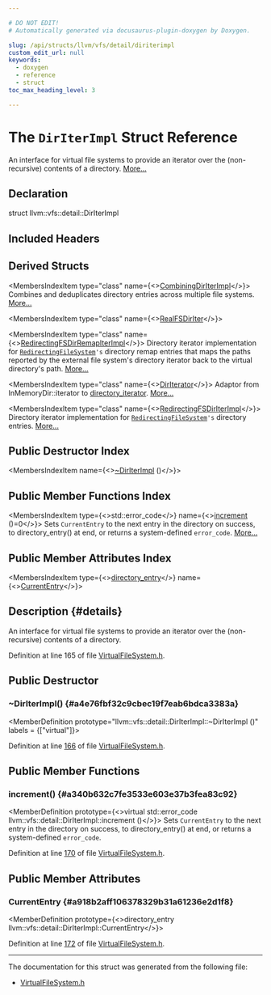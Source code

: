 ```yaml
---

# DO NOT EDIT!
# Automatically generated via docusaurus-plugin-doxygen by Doxygen.

slug: /api/structs/llvm/vfs/detail/diriterimpl
custom_edit_url: null
keywords:
  - doxygen
  - reference
  - struct
toc_max_heading_level: 3

---
```





# The `DirIterImpl` Struct Reference

<DoxygenPage pluginConfig={pluginConfig}>

An interface for virtual file systems to provide an iterator over the (non-recursive) contents of a directory. <a href="#details">More...</a>

## Declaration

<CodeBlock>struct llvm::vfs::detail::DirIterImpl</CodeBlock>

## Included Headers

<IncludesList>
<IncludesListItem
  filePath="llvm/Support/VirtualFileSystem.h"
  permalink="/docs/api/files/include/include/llvm/include/llvm/support/virtualfilesystem-h"
  isLocal="true" />
</IncludesList>

## Derived Structs

<MembersIndex>

<MembersIndexItem
  type="class"
  name={<><a href="/docs/api/classes/anonymous-namespace-virtualfilesystem-cpp-/combiningdiriterimpl">CombiningDirIterImpl</a></>}>
Combines and deduplicates directory entries across multiple file systems. <a href="/docs/api/classes/anonymous-namespace-virtualfilesystem-cpp-/combiningdiriterimpl/#details">More...</a>
</MembersIndexItem>

<MembersIndexItem
  type="class"
  name={<><a href="/docs/api/classes/anonymous-namespace-virtualfilesystem-cpp-/realfsdiriter">RealFSDirIter</a></>}>
</MembersIndexItem>

<MembersIndexItem
  type="class"
  name={<><a href="/docs/api/classes/anonymous-namespace-virtualfilesystem-cpp-/redirectingfsdirremapiterimpl">RedirectingFSDirRemapIterImpl</a></>}>
Directory iterator implementation for <code><a href="/docs/api/classes/llvm/vfs/redirectingfilesystem">RedirectingFileSystem</a>&#39;s</code> directory remap entries that maps the paths reported by the external file system&#39;s directory iterator back to the virtual directory&#39;s path. <a href="/docs/api/classes/anonymous-namespace-virtualfilesystem-cpp-/redirectingfsdirremapiterimpl/#details">More...</a>
</MembersIndexItem>

<MembersIndexItem
  type="class"
  name={<><a href="/docs/api/classes/llvm/vfs/inmemoryfilesystem/diriterator">DirIterator</a></>}>
Adaptor from InMemoryDir::iterator to <a href="/docs/api/classes/llvm/vfs/directory-iterator">directory&#95;iterator</a>. <a href="/docs/api/classes/llvm/vfs/inmemoryfilesystem/diriterator/#details">More...</a>
</MembersIndexItem>

<MembersIndexItem
  type="class"
  name={<><a href="/docs/api/classes/llvm/vfs/redirectingfsdiriterimpl">RedirectingFSDirIterImpl</a></>}>
Directory iterator implementation for <code><a href="/docs/api/classes/llvm/vfs/redirectingfilesystem">RedirectingFileSystem</a>&#39;s</code> directory entries. <a href="/docs/api/classes/llvm/vfs/redirectingfsdiriterimpl/#details">More...</a>
</MembersIndexItem>

</MembersIndex>

## Public Destructor Index

<MembersIndex>

<MembersIndexItem
  name={<><a href="#a4e76fbf32c9cbec19f7eab6bdca3383a">~DirIterImpl</a> ()</>}>
</MembersIndexItem>

</MembersIndex>

## Public Member Functions Index

<MembersIndex>

<MembersIndexItem
  type={<>std::error&#95;code</>}
  name={<><a href="#a340b632c7fe3533e603e37b3fea83c92">increment</a> ()=0</>}>
Sets <code>CurrentEntry</code> to the next entry in the directory on success, to directory&#95;entry() at end, or returns a system-defined <code>error&#95;code</code>. <a href="#a340b632c7fe3533e603e37b3fea83c92">More...</a>
</MembersIndexItem>

</MembersIndex>

## Public Member Attributes Index

<MembersIndex>

<MembersIndexItem
  type={<><a href="/docs/api/classes/llvm/vfs/directory-entry">directory&#95;entry</a></>}
  name={<><a href="#a918b2aff106378329b31a61236e2d1f8">CurrentEntry</a></>}>
</MembersIndexItem>

</MembersIndex>

## Description {#details}

An interface for virtual file systems to provide an iterator over the (non-recursive) contents of a directory.

Definition at line 165 of file <a href="/docs/api/files/include/include/llvm/include/llvm/support/virtualfilesystem-h">VirtualFileSystem.h</a>.

<SectionDefinition>

## Public Destructor

### ~DirIterImpl() {#a4e76fbf32c9cbec19f7eab6bdca3383a}

<MemberDefinition
  prototype="llvm::vfs::detail::DirIterImpl::~DirIterImpl ()"
  labels = {["virtual"]}>

Definition at line <a href="/docs/api/files/include/include/llvm/include/llvm/support/virtualfilesystem-h/#l00166">166</a> of file <a href="/docs/api/files/include/include/llvm/include/llvm/support/virtualfilesystem-h">VirtualFileSystem.h</a>.
</MemberDefinition>

</SectionDefinition>

<SectionDefinition>

## Public Member Functions

### increment() {#a340b632c7fe3533e603e37b3fea83c92}

<MemberDefinition
  prototype={<>virtual std::error&#95;code llvm::vfs::detail::DirIterImpl::increment ()</>}>
Sets <code>CurrentEntry</code> to the next entry in the directory on success, to directory&#95;entry() at end, or returns a system-defined <code>error&#95;code</code>.

Definition at line <a href="/docs/api/files/include/include/llvm/include/llvm/support/virtualfilesystem-h/#l00170">170</a> of file <a href="/docs/api/files/include/include/llvm/include/llvm/support/virtualfilesystem-h">VirtualFileSystem.h</a>.
</MemberDefinition>

</SectionDefinition>

<SectionDefinition>

## Public Member Attributes

### CurrentEntry {#a918b2aff106378329b31a61236e2d1f8}

<MemberDefinition
  prototype={<>directory&#95;entry llvm::vfs::detail::DirIterImpl::CurrentEntry</>}>

Definition at line <a href="/docs/api/files/include/include/llvm/include/llvm/support/virtualfilesystem-h/#l00172">172</a> of file <a href="/docs/api/files/include/include/llvm/include/llvm/support/virtualfilesystem-h">VirtualFileSystem.h</a>.
</MemberDefinition>

</SectionDefinition>

<hr/>

The documentation for this struct was generated from the following file:

<ul>
<li><a href="/docs/api/files/include/include/llvm/include/llvm/support/virtualfilesystem-h">VirtualFileSystem.h</a></li>
</ul>

</DoxygenPage>
